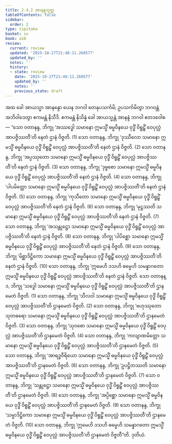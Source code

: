 ```yaml
---
title: 2.4.2 အာနန္ဒသုတ္တ
tableOfContents: false
sidebar:
  order: 2
type: tipitaka
basket: su
book: a10
review:
  current: review
  updated: '2025-10-27T21:48:11.268577'
  updated_by: ''
  notes: ''
  history:
  - state: review
    date: '2025-10-27T21:48:11.268577'
    updated_by: ''
    notes: ''
    previous_state: draft
---
```



<ReviewStatus review={frontmatter.review} showDetails={true} />

<HypothesisAnnotation frontmatter={frontmatter} />

<DynamicBreadcrumb />

<Division number="82" book="a10" e="ch" v="17" p="377">

<Paragraph number="613" book="a10">
အထ ခေါ အာယသ္မာ အာနန္ဒော ယေန ဘဂဝါ တေနုပသင်္ကမိ; ဥပသင်္ကမိတွာ ဘဂဝန္တံ အဘိဝါဒေတွာ ဧကမန္တံ နိသီဒိ. ဧကမန္တံ နိသိန္နံ ခေါ အာယသ္မန္တံ အာနန္ဒံ ဘဂဝါ ဧတဒဝေါစ—
</Paragraph>

<Paragraph number="614" book="a10">
“သော ဝတာနန္ဒ, ဘိက္ခု ‘အဿဒ္ဓေါ သမာနော ဣမသ္မိံ ဓမ္မဝိနယေ ဝုဒ္ဓိံ ဝိရူဠှိံ ဝေပုလ္လံ အာပဇ္ဇိဿတီ’တိ နေတံ ဌာနံ ဝိဇ္ဇတိ. (1)
</Paragraph>

<Paragraph number="615" book="a10">
သော ဝတာနန္ဒ, ဘိက္ခု ‘ဒုဿီလော သမာနော ဣမသ္မိံ ဓမ္မဝိနယေ ဝုဒ္ဓိံ ဝိရူဠှိံ ဝေပုလ္လံ အာပဇ္ဇိဿတီ’တိ နေတံ ဌာနံ ဝိဇ္ဇတိ. (2)
</Paragraph>

<Paragraph number="616" book="a10">
သော ဝတာနန္ဒ, ဘိက္ခု ‘အပ္ပဿုတော သမာနော ဣမသ္မိံ ဓမ္မဝိနယေ ဝုဒ္ဓိံ ဝိရူဠှိံ ဝေပုလ္လံ အာပဇ္ဇိဿတီ’တိ နေတံ ဌာနံ ဝိဇ္ဇတိ. (3)
</Paragraph>

<Paragraph number="617" book="a10">
သော ဝတာနန္ဒ, ဘိက္ခု ‘ဒုဗ္ဗစော သမာနော ဣမသ္မိံ ဓမ္မဝိနယေ ဝုဒ္ဓိံ ဝိရူဠှိံ ဝေပုလ္လံ အာပဇ္ဇိဿတီ’တိ နေတံ ဌာနံ ဝိဇ္ဇတိ. (4)
</Paragraph>

<Paragraph number="618" book="a10">
သော ဝတာနန္ဒ, ဘိက္ခု ‘ပါပမိတ္တော သမာနော ဣမသ္မိံ ဓမ္မဝိနယေ ဝုဒ္ဓိံ ဝိရူဠှိံ ဝေပုလ္လံ အာပဇ္ဇိဿတီ’တိ နေတံ ဌာနံ ဝိဇ္ဇတိ. (5)
</Paragraph>

<Paragraph number="619" book="a10">
သော ဝတာနန္ဒ, ဘိက္ခု ‘ကုသီတော သမာနော ဣမသ္မိံ ဓမ္မဝိနယေ ဝုဒ္ဓိံ ဝိရူဠှိံ ဝေပုလ္လံ အာပဇ္ဇိဿတီ’တိ နေတံ ဌာနံ ဝိဇ္ဇတိ. (6)
</Paragraph>

<Paragraph number="620" book="a10">
သော ဝတာနန္ဒ, ဘိက္ခု ‘မုဋ္ဌဿတိ သမာနော ဣမသ္မိံ ဓမ္မဝိနယေ ဝုဒ္ဓိံ ဝိရူဠှိံ ဝေပုလ္လံ အာပဇ္ဇိဿတီ’တိ နေတံ ဌာနံ ဝိဇ္ဇတိ. (7)
</Paragraph>

<Paragraph number="621" book="a10">
သော ဝတာနန္ဒ, ဘိက္ခု ‘အသန္တုဋ္ဌော သမာနော ဣမသ္မိံ ဓမ္မဝိနယေ ဝုဒ္ဓိံ ဝိရူဠှိံ ဝေပုလ္လံ အာပဇ္ဇိဿတီ’တိ နေတံ ဌာနံ ဝိဇ္ဇတိ. (8)
</Paragraph>

<Paragraph number="622" book="a10">
သော ဝတာနန္ဒ, ဘိက္ခု ‘ပါပိစ္ဆော သမာနော ဣမသ္မိံ ဓမ္မဝိနယေ ဝုဒ္ဓိံ ဝိရူဠှိံ ဝေပုလ္လံ အာပဇ္ဇိဿတီ’တိ နေတံ ဌာနံ ဝိဇ္ဇတိ. (9)
</Paragraph>

<Paragraph number="623" book="a10">
သော ဝတာနန္ဒ, ဘိက္ခု ‘မိစ္ဆာဒိဋ္ဌိကော သမာနော ဣမသ္မိံ ဓမ္မဝိနယေ ဝုဒ္ဓိံ ဝိရူဠှိံ ဝေပုလ္လံ အာပဇ္ဇိဿတီ’တိ နေတံ ဌာနံ ဝိဇ္ဇတိ. (10)
</Paragraph>

<Paragraph number="624" book="a10">
သော ဝတာနန္ဒ, ဘိက္ခု ‘ဣမေဟိ ဒသဟိ ဓမ္မေဟိ သမန္နာဂတော ဣမသ္မိံ ဓမ္မဝိနယေ ဝုဒ္ဓိံ ဝိရူဠှိံ ဝေပုလ္လံ အာပဇ္ဇိဿတီ’တိ နေတံ ဌာနံ ဝိဇ္ဇတိ.
</Paragraph>

<Paragraph number="625" book="a10">
သော ဝတာနန္ဒ, ဘိက္ခု ‘သဒ္ဓေါ သမာနော ဣမသ္မိံ ဓမ္မဝိနယေ ဝုဒ္ဓိံ ဝိရူဠှိံ ဝေပုလ္လံ အာပဇ္ဇိဿတီ’တိ ဌာနမေတံ ဝိဇ္ဇတိ. (1)
</Paragraph>

<Paragraph number="626" book="a10">
သော ဝတာနန္ဒ, ဘိက္ခု ‘သီလဝါ သမာနော ဣမသ္မိံ ဓမ္မဝိနယေ ဝုဒ္ဓိံ ဝိရူဠှိံ ဝေပုလ္လံ အာပဇ္ဇိဿတီ’တိ ဌာနမေတံ ဝိဇ္ဇတိ. (2)
</Paragraph>

<Paragraph number="627" book="a10">
သော ဝတာနန္ဒ, ဘိက္ခု ‘ဗဟုဿုတော သုတဓရော သမာနော ဣမသ္မိံ ဓမ္မဝိနယေ ဝုဒ္ဓိံ ဝိရူဠှိံ ဝေပုလ္လံ အာပဇ္ဇိဿတီ’တိ ဌာနမေတံ ဝိဇ္ဇတိ. (3)
</Paragraph>

<Paragraph number="628" book="a10">
သော ဝတာနန္ဒ, ဘိက္ခု ‘သုဝစော သမာနော ဣမသ္မိံ ဓမ္မဝိနယေ ဝုဒ္ဓိံ ဝိရူဠှိံ ဝေပုလ္လံ အာပဇ္ဇိဿတီ’တိ ဌာနမေတံ ဝိဇ္ဇတိ. (4)
</Paragraph>

<Paragraph number="629" book="a10">
သော ဝတာနန္ဒ, ဘိက္ခု ‘ကလျာဏမိတ္တော သမာနော ဣမသ္မိံ ဓမ္မဝိနယေ ဝုဒ္ဓိံ ဝိရူဠှိံ ဝေပုလ္လံ အာပဇ္ဇိဿတီ’တိ ဌာနမေတံ ဝိဇ္ဇတိ. (5)
</Paragraph>

<Paragraph number="630" book="a10">
သော ဝတာနန္ဒ, ဘိက္ခု ‘အာရဒ္ဓဝီရိယော သမာနော ဣမသ္မိံ ဓမ္မဝိနယေ ဝုဒ္ဓိံ ဝိရူဠှိံ ဝေပုလ္လံ အာပဇ္ဇိဿတီ’တိ ဌာနမေတံ ဝိဇ္ဇတိ. (6)
</Paragraph>

<Paragraph number="631" book="a10">
သော ဝတာနန္ဒ, ဘိက္ခု ‘ဥပဋ္ဌိတဿတိ သမာနော ဣမသ္မိံ ဓမ္မဝိနယေ ဝုဒ္ဓိံ ဝိရူဠှိံ ဝေပုလ္လံ အာပဇ္ဇိဿတီ’တိ ဌာနမေတံ ဝိဇ္ဇတိ. (7)
</Paragraph>

<Paragraph number="632" book="a10">
သော ဝတာနန္ဒ, ဘိက္ခု ‘သန္တုဋ္ဌော သမာနော ဣမသ္မိံ ဓမ္မဝိနယေ ဝုဒ္ဓိံ ဝိရူဠှိံ ဝေပုလ္လံ အာပဇ္ဇိဿတီ’တိ ဌာနမေတံ ဝိဇ္ဇတိ. (8)
</Paragraph>

<Paragraph number="633" book="a10">
သော ဝတာနန္ဒ, ဘိက္ခု ‘အပ္ပိစ္ဆော သမာနော ဣမသ္မိံ ဓမ္မဝိနယေ ဝုဒ္ဓိံ ဝိရူဠှိံ ဝေပုလ္လံ အာပဇ္ဇိဿတီ’တိ ဌာနမေတံ ဝိဇ္ဇတိ. (9)
</Paragraph>

<Paragraph number="634" book="a10">
သော ဝတာနန္ဒ, ဘိက္ခု ‘သမ္မာဒိဋ္ဌိကော သမာနော ဣမသ္မိံ ဓမ္မဝိနယေ ဝုဒ္ဓိံ ဝိရူဠှိံ ဝေပုလ္လံ အာပဇ္ဇိဿတီ’တိ ဌာနမေတံ ဝိဇ္ဇတိ. (10)
</Paragraph>

<Paragraph number="635" book="a10">
သော ဝတာနန္ဒ, ဘိက္ခု ‘ဣမေဟိ ဒသဟိ ဓမ္မေဟိ သမန္နာဂတော ဣမသ္မိံ ဓမ္မဝိနယေ ဝုဒ္ဓိံ ဝိရူဠှိံ ဝေပုလ္လံ အာပဇ္ဇိဿတီ’တိ ဌာနမေတံ ဝိဇ္ဇတီ”တိ.

</Paragraph>
</Division>

<Paragraph number="636" type="center" book="a10">
ဒုတိယံ.
</Paragraph>